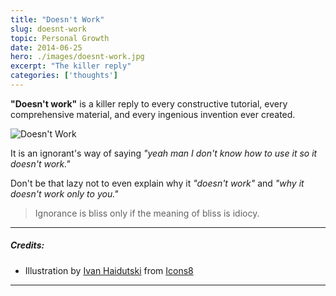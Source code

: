 ```yaml
---
title: "Doesn't Work"
slug: doesnt-work
topic: Personal Growth
date: 2014-06-25
hero: ./images/doesnt-work.jpg
excerpt: "The killer reply"
categories: ['thoughts']
---
```


**"Doesn't work"** is a killer reply to every constructive tutorial, every comprehensive material, and every ingenious invention ever created.

![Doesn't Work](./images/doesnt-work.png)

It is an ignorant's way of saying *"yeah man I don't know how to use it so it doesn't work."*

Don't be that lazy not to even explain why it *"doesn't work"* and *"why it doesn't work only to you."*

>Ignorance is bliss only if the meaning of bliss is idiocy.

<hr />

##### Credits:
* Illustration by [Ivan Haidutski](https://dribbble.com/Ivan_Haidutski) from [Icons8](https://icons8.com/)

<hr />
